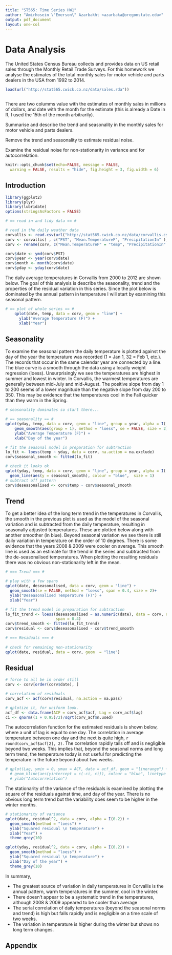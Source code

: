 ```yaml
---
title: "ST565: Time Series HW1"
author: "Amirhosein \"Emerson\" Azarbakht <azarbaka@oregonstate.edu>"
output: pdf_document
layout: one-col
---
```

# Data Analysis

The United States Census Bureau collects and provides data on US retail sales through the Monthly Retail Trade Surveys. For this homework we analyse the estimates of the total monthly sales for motor vehicle and parts dealers in the USA from 1992 to 2014.

```r
load(url("http://stat565.cwick.co.nz/data/sales.rda"))



```

There are two columms value with the estimates of monthly sales in millions of dollars, and date with the month for the estimate (this is already a Date in R, I used the 15th of the month arbitrarily).


Summarise and describe the trend and seasonality in the monthly sales for motor vehicle and parts dealers.

Remove the trend and seasonality to estimate residual noise.

Examine the residual noise for non-stationarity in variance and for autocorrelation.




```r
knitr::opts_chunk$set(echo=FALSE, message = FALSE, 
  warning = FALSE, results = "hide", fig.height = 3, fig.width = 6) 
```

## Introduction
```r
library(ggplot2)
library(plyr)
library(lubridate)
options(stringsAsFactors = FALSE)

# == read in and tidy data == #

# read in the daily weather data
corvallis <- read.csv(url("http://stat565.cwick.co.nz/data/corvallis.csv"))
corv <- corvallis[ , c("PST", "Mean.TemperatureF", "PrecipitationIn" )]
corv <- rename(corv, c("Mean.TemperatureF" = "temp", "PrecipitationIn" = "precip"))

corv$date <- ymd(corv$PST)
corv$year <- year(corv$date)
corv$month <- month(corv$date)
corv$yday <- yday(corv$date)
```

The daily average temperatures in Corvallis from 2000 to 2012 are shown below.  The goal of this analysis is describe the seasonality, trend and the properties of the residual variation in this series.  Since the plot below is dominated by the annual pattern in temperature I will start by examining this seasonal pattern.

```r
# == plot of whole series == #
    qplot(date, temp, data = corv, geom = "line") +
      ylab("Average Temperature (F)") +
      xlab("Year")
```


## Seasonality
To examine the seasonal pattern the daily temperature is plotted against the day of the year the temperature was recorded (1 = Jan 1, 32 = Feb 1, etc.).  The records that occur in the same calendar year are connected by a line.  The blue curve is a smooth through the data using a locally weight regression (loess).  Unsurprisingly we see the temperatures are highest in summer and lowest in winter.  In Corvallis, the warmest temperatures are generally between mid-July and mid-August.  The positive slope from day 1 to 200 seems of a lower magnitude than the negative slope from day 200 to 350.  This may be evidence that the temperatures cool in the Fall quicker than they warm in the Spring.

```r
# seasonality dominates so start there...

# == seasonality == # 
qplot(yday, temp, data = corv, geom = "line", group = year, alpha = I(.3)) +
    geom_smooth(aes(group = 1), method = "loess", se = FALSE, size = 2) +
    ylab("Average Temperature (F)") +
    xlab("Day of the year")
```

```r
# fit the seasonal model in preparation for subtraction
lo_fit <- loess(temp ~ yday, data = corv, na.action = na.exclude)
corv$seasonal_smooth <- fitted(lo_fit)

# check it looks ok
qplot(yday, temp, data = corv, geom = "line", group = year, alpha = I(.3)) +
  geom_line(aes(y = seasonal_smooth), colour = "blue",  size = 1)
# subtract off pattern
corv$deseasonalised <- corv$temp - corv$seasonal_smooth
```
## Trend 
To get a better idea of the long term trend in the temperatures in Corvallis, the smooth in the previous plot is used as the model of the seasonal variation and is subtracted from the daily temperature, resulting in seasonally adjusted temperatures.  These are plotted below along with another smoother (in blue).  Beyond seasonal variation we see there is still daily variation in temperature on the order of 10 degrees.  There is some evidence that the years 2008 & 2009 were cooler on average.  This smooth line is used as an estimate for the trend in the series and subtracted from the de-seasonalised temperatures.  When plotting the resulting residuals there was no obvious non-stationarity left in the mean.  
```r
# === Trend === #

# play with a few spans
qplot(date, deseasonalised, data = corv, geom = "line") +
  geom_smooth(se = FALSE, method = "loess", span = 0.4, size = 2)+
  ylab("Deseasonalised Temperature (F)") +
  xlab("Year")
```

```r
# fit the trend model in preparation for subtraction
lo_fit_trend <- loess(deseasonalised ~ as.numeric(date), data = corv, na.action = na.exclude,
                      span = 0.4)
corv$trend_smooth <- fitted(lo_fit_trend)
corv$residual <- corv$deseasonalised - corv$trend_smooth
```

```r
# === Residuals === #
    
# check for remaining non-stationarity
qplot(date, residual, data = corv, geom  = "line")
```

## Residual
```r
# force to all be in order still
corv <- corv[order(corv$date), ]

# correlation of residuals
corv_acf <- acf(corv$residual, na.action = na.pass)

# qplotize it, for uniform look.
acf_df <- data.frame(ACF = corv_acf$acf, Lag = corv_acf$lag)
ci <- qnorm((1 + 0.95)/2)/sqrt(corv_acf$n.used)
```

The autocorrelation function for the estimated residuals is shown below, where a unit of lag is equal to one day.  The correlation in average temperature between one day and the next is quite high, `r round(corv_acf$acf[2], 2)`.  The correlation rapidly tails off and is negligible beyond two weeks.  This implies that, beyond the seasonal norms and long term trend, the temperature today is not useful for predicting the temperature in the future beyond about two weeks.

```r
# qplot(Lag, ymin = 0, ymax = ACF, data = acf_df, geom = "linerange") +
  # geom_hline(aes(yintercept = c(-ci, ci)), colour = "blue", linetype = "dashed") +
  # ylab("Autocorrelation")
```

The stationarity of the variance of the residuals is examined by plotting the square of the residuals against time, and day of the year.  There is no obvious long term trend but the variability does seem to be higher in the winter months.

```r
# stationarity of variance
qplot(date, residual^2, data = corv, alpha = I(0.2)) +
  geom_smooth(method = "loess") +
  ylab("Squared residual \n temperature") +
  xlab("Year") +
  theme_grey(10)

qplot(yday, residual^2, data = corv, alpha = I(0.2)) +
  geom_smooth(method = "loess") +
  ylab("Squared residual \n temperature") +
  xlab("Day of the year") +
  theme_grey(10)
```

In summary, 

*  The greatest source of variation in daily temperatures in Corvallis is the annual pattern, warm temperatures in the summer, cool in the winter.
*  There doesn't appear to be a systematic trend in the temperatures, although 2008 & 2009 appeared to be cooler than average
*  The serial correlation of daily temperatures (beyond the seasonal norms and trend) is high but falls rapidly and is negligible on a time scale of two weeks.
*  The variation in temperature is higher during the winter but shows no long term changes.

## Appendix


```r

```
